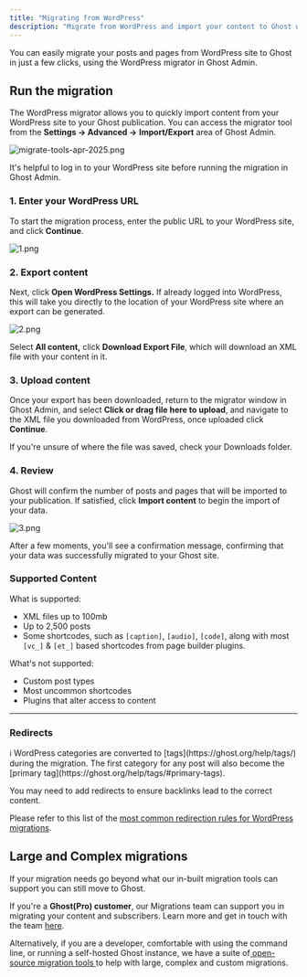 ```yaml
---
title: "Migrating from WordPress"
description: "Migrate from WordPress and import your content to Ghost with this guide"
---
```


You can easily migrate your posts and pages from WordPress site to Ghost in just a few clicks, using the WordPress migrator in Ghost Admin.

## **Run the migration**

The WordPress migrator allows you to quickly import content from your WordPress site to your Ghost publication. You can access the migrator tool from the **Settings → Advanced →** **Import/Export** area of Ghost Admin.

![migrate-tools-apr-2025.png](/images/migrate-tools-apr-2025.png)

It's helpful to log in to your WordPress site before running the migration in Ghost Admin.

### **1. Enter your WordPress URL**

To start the migration process, enter the public URL to your WordPress site, and click **Continue**.

![1.png](/images/1.png)

### **2. Export content**

Next, click **Open WordPress Settings.** If already logged into WordPress, this will take you directly to the location of your WordPress site where an export can be generated.

![2.png](/images/2.png)

Select **All content,** click **Download Export File**, which will download an XML file with your content in it.

### **3. Upload content**

Once your export has been downloaded, return to the migrator window in Ghost Admin, and select **Click or drag file here to upload**, and navigate to the XML file you downloaded from WordPress, once uploaded click **Continue**.

If you're unsure of where the file was saved, check your Downloads folder.

### **4. Review**

Ghost will confirm the number of posts and pages that will be imported to your publication. If satisfied, click **Import content** to begin the import of your data.

![3.png](/images/3.png)

After a few moments, you'll see a confirmation message, confirming that your data was successfully migrated to your Ghost site.

### Supported Content

What is supported:

- XML files up to 100mb
- Up to 2,500 posts
- Some shortcodes, such as `[caption]`, `[audio]`, `[code]`, along with most `[vc_]` & `[et_]` based shortcodes from page builder plugins.

What's not supported:

- Custom post types
- Most uncommon shortcodes
- Plugins that alter access to content

---

### **Redirects**

<Info>
  ℹ️ WordPress categories are converted to [tags](https://ghost.org/help/tags/) during the migration. The first category for any post will also become the [primary tag](https://ghost.org/help/tags/#primary-tags).
</Info>

You may need to add redirects to ensure backlinks lead to the correct content.

Please refer to this list of the [most common redirection rules for WordPress migrations](https://ghost.org/tutorials/implementing-redirects/#common-redirects).

## **Large and Complex migrations**

If your migration needs go beyond what our in-built migration tools can support you can still move to Ghost.

If you're a **Ghost(Pro) customer**, our Migrations team can support you in migrating your content and subscribers. Learn more and get in touch with the team [here](https://ghost.org/concierge/).

Alternatively, if you are a developer, comfortable with using the command line, or running a self-hosted Ghost instance, we have a suite of[ open-source migration tools ](https://github.com/TryGhost/migrate)to help with large, complex and custom migrations.